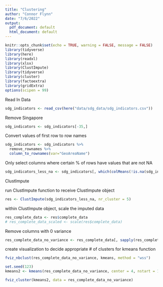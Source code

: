 ```yaml
---
title: "Clustering"
author: "Connor Flynn"
date: "7/6/2022"
output:
  pdf_document: default
  html_document: default
---
```


```r
knitr::opts_chunk$set(echo = TRUE, warning = FALSE, message = FALSE)
library(tidyverse)
library(here)
library(readxl)
library(xlsx)
library(ClustImpute)
library(tidyverse)
library(cluster)
library(factoextra)
library(gridExtra)
options(scipen = 99)
```

Read In Data

```r
sdg_indicators <- read_csv(here("data/sdg_data/sdg_indicators.csv"))
```

Remove Singapore

```r
sdg_indicators <- sdg_indicators[-35,]
```

Convert values of first row to row names

```r
sdg_indicators <- sdg_indicators %>% 
  remove_rownames %>% 
  column_to_rownames(var="GeoAreaName")
```

Only select columns where certain % of rows have values that are not NA

```r
sdg_indicators_less_na <- sdg_indicators[, which(colMeans(!is.na(sdg_indicators)) > 0.55)]
```

ClustImpute

run ClustImpute function to receive ClustImpute object

```r
res <- ClustImpute(sdg_indicators_less_na, nr_cluster = 5)
```

within ClustImpute object, scale the imputed data

```r
res_complete_data <- res$complete_data
# res_complete_data_scaled <- scale(res$complete_data)
```

Remove columns with 0 variance

```r
res_complete_data_no_variance <- res_complete_data[, sapply(res_complete_data, var) != 0]
```

create visualization to decide appropriate \# of clusters for kmeans function

```r
fviz_nbclust(res_complete_data_no_variance, kmeans, method = "wss")
```

```r
set.seed(123)
kmeans2 <- kmeans(res_complete_data_no_variance, center = 4, nstart = 100)
```

```r
fviz_cluster(kmeans2, data = res_complete_data_no_variance)
```
